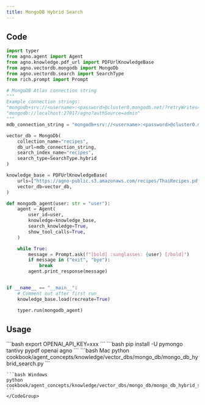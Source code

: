 ```yaml
---
title: MongoDB Hybrid Search
---
```


## Code

```python cookbook/agent_concepts/knowledge/vector_dbs/mongo_db/mongo_db_hybrid_search.py
import typer
from agno.agent import Agent
from agno.knowledge.pdf_url import PDFUrlKnowledgeBase
from agno.vectordb.mongodb import MongoDb
from agno.vectordb.search import SearchType
from rich.prompt import Prompt

# MongoDB Atlas connection string
"""
Example connection strings:
"mongodb+srv://<username>:<password>@cluster0.mongodb.net/?retryWrites=true&w=majority"
"mongodb://localhost:27017/agno?authSource=admin"
"""
mdb_connection_string = "mongodb+srv://<username>:<password>@cluster0.mongodb.net/?retryWrites=true&w=majority"

vector_db = MongoDb(
    collection_name="recipes",
    db_url=mdb_connection_string,
    search_index_name="recipes",
    search_type=SearchType.hybrid
)

knowledge_base = PDFUrlKnowledgeBase(
    urls=["https://agno-public.s3.amazonaws.com/recipes/ThaiRecipes.pdf"],
    vector_db=vector_db,
)

def mongodb_agent(user: str = "user"):
    agent = Agent(
        user_id=user,
        knowledge=knowledge_base,
        search_knowledge=True,
        show_tool_calls=True,
    )

    while True:
        message = Prompt.ask(f"[bold] :sunglasses: {user} [/bold]")
        if message in ("exit", "bye"):
            break
        agent.print_response(message)


if __name__ == "__main__":
    # Comment out after first run
    knowledge_base.load(recreate=True)

    typer.run(mongodb_agent)
```

## Usage

<Steps>
  <Snippet file="create-venv-step.mdx" />

  <Step title="Set your API key">
    ```bash
    export OPENAI_API_KEY=xxx
    ```
  </Step>

  <Step title="Install libraries">
    ```bash
    pip install -U pymongo tantivy pypdf openai agno
    ```
  </Step>

  <Step title="Run Agent">
    <CodeGroup>
    ```bash Mac
    python cookbook/agent_concepts/knowledge/vector_dbs/mongo_db/mongo_db_hybrid_search.py
    ```

    ```bash Windows
    python cookbook/agent_concepts/knowledge/vector_dbs/mongo_db/mongo_db_hybrid_search.py
    ```
    </CodeGroup>
  </Step>
</Steps>